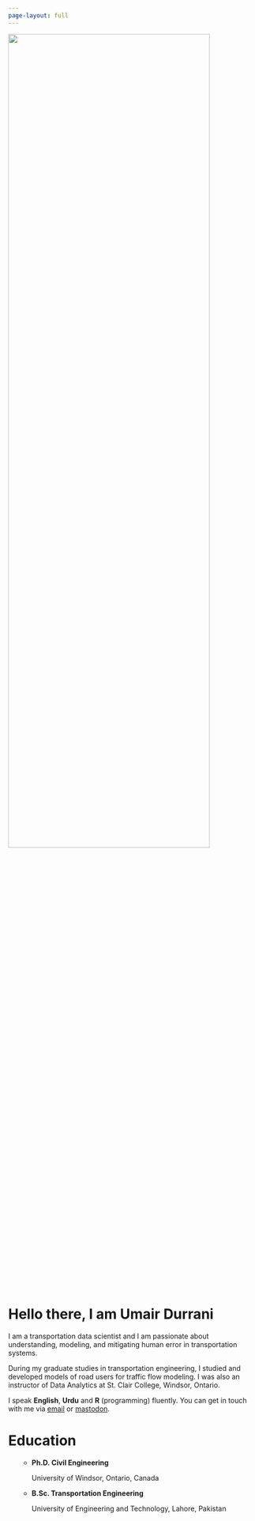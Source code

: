 ```yaml
---
page-layout: full
---
```


<!-- Nothing else to see here -->


::: {.grid}

::: {.g-col-12 .g-col-md-6}
<img src=umair-profile2.jpg  width="90%" height="65%">
:::

::: {.g-col-12 .g-col-md-6 #about-me-text}
<!-- # <span style="color:#1296e3">Hello there, I am Umair Durrani.</span> -->

# Hello there, I am Umair Durrani

I am a transportation data scientist and I am passionate about understanding, modeling, and mitigating human error in transportation systems. 

During my graduate studies in transportation engineering, I studied and developed models of road users for traffic flow modeling. I was also an instructor of Data Analytics at St. Clair College, Windsor, Ontario. 

I speak **English**, **Urdu** and **R** (programming) fluently. You can get in touch with me via [email](mailto:umairdurrani@outlook.com) or [mastodon](https://fosstodon.org/@transportationtalk).

:::


::: {.g-col-12 .g-col-md-5}
<!-- # <span style="color:#1296e3">Education</span> -->
# Education

<ul>

-   **Ph.D. Civil Engineering** <br>

    <p class="grad-location">

    University of Windsor, Ontario, Canada

    </p>


-   **B.Sc. Transportation Engineering** <br>

    <p class="grad-location">

    University of Engineering and Technology, Lahore, Pakistan

    </p>

</ul>

:::


:::